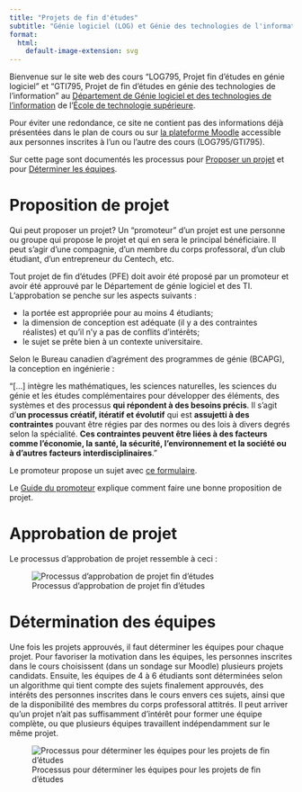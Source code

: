 ---
title: "Projets de fin d'études"
subtitle: "Génie logiciel (LOG) et Génie des technologies de l'information (GTI) de l'[École de technologie supérieure (ÉTS)](https://www.etsmtl.ca)"
format:
  html:
    default-image-extension: svg
---

Bienvenue sur le site web des cours "LOG795, Projet fin d'études en génie logiciel" et "GTI795, Projet de fin d'études en génie des technologies de l'information" au [Département de Génie logiciel et des technologies de l'information](https://www.etsmtl.ca/ets/gouvernance/decanats-et-departements/departement-genie-logiciel-ti) de l'[École de technologie supérieure](https://www.etsmtl.ca/).

Pour éviter une redondance, ce site ne contient pas des informations déjà présentées dans le plan de cours ou sur [la plateforme Moodle](https://ena.etsmtl.ca) accessible aux personnes inscrites à l'un ou l'autre des cours (LOG795/GTI795). 

Sur cette page sont documentés les processus pour [Proposer un projet](#Proposer) et pour [Déterminer les équipes](#Determiner).

# Proposition de projet {#Proposer}

Qui peut proposer un projet? Un "promoteur" d'un projet est une personne ou groupe qui propose le projet et qui en sera le principal bénéficiaire.
Il peut s'agir d'une compagnie, d'un membre du corps professoral, d'un club étudiant, d'un entrepreneur du Centech, etc.

Tout projet de fin d'études (PFE) doit avoir été proposé par un promoteur et avoir été approuvé par le Département de génie logiciel et des TI. L'approbation se penche sur les aspects suivants :

- la portée est appropriée pour au moins 4 étudiants; 
- la dimension de conception est adéquate (il y a des contraintes réalistes) et qu'il n'y a pas de conflits d'intérêts;
- le sujet se prête bien à un contexte universitaire.

::: {.callout-note appearance="simple"}
Selon le Bureau canadien d'agrément des programmes de génie (BCAPG), la conception en ingénierie :

"[...] intègre les mathématiques, les sciences naturelles, les sciences du génie et les études complémentaires pour développer des éléments, des systèmes et des processus **qui répondent à des besoins précis**. Il s'agit d'**un processus créatif, itératif et évolutif** qui est **assujetti à des contraintes** pouvant être régies par des normes ou des lois à divers degrés selon la spécialité. **Ces contraintes peuvent être liées à des facteurs comme l'économie, la santé, la sécurité, l'environnement et la société ou à d'autres facteurs interdisciplinaires**."
:::

Le promoteur propose un sujet avec [ce formulaire](http://tiny.cc/prop-pfe-logti). 

<!-- Un projet de fin d'études est une activité de conception et d'apprentissage universitaire.
Pour certains PFE, des ententes de confidentialité et de cession de droits de propriété intellectuelle peuvent être exigées.
Avant de signer quoi que ce soit, les membres étudiants et le promoteur (les partenaires industriels), le cas échéant, doivent lire et comprendre [ce document explicatif](https://docs.google.com/a/etsmtl.net/viewer?a=v&pid=sites&srcid=ZXRzbXRsLm5ldHxsb2c3OTUtZ3RpNzk1fGd4OjE5ZDAzZjM3M2I4NjI4NGE). -->

::: {.callout-tip appearance="simple"}
Le [Guide du promoteur](guidePromoteur.qmd) explique comment faire une bonne proposition de projet.
:::

# Approbation de projet

Le processus d'approbation de projet ressemble à ceci :

![Processus d'approbation de projet fin d'études](http://tiny.cc/pfelogti_proc_prop_svg)

# Détermination des équipes {#Determiner}

Une fois les projets approuvés, il faut déterminer les équipes pour chaque projet.
Pour favoriser la motivation dans les équipes, les personnes inscrites dans le cours choisissent (dans un sondage sur Moodle) plusieurs projets candidats.
Ensuite, les équipes de 4 à 6 étudiants sont déterminées selon un algorithme qui tient compte des sujets finalement approuvés, des intérêts des personnes inscrites dans le cours envers ces sujets, ainsi que de la disponibilité des membres du corps professoral attitrés.
Il peut arriver qu'un projet n'ait pas suffisamment d'intérêt pour former une équipe complète, ou que plusieurs équipes travaillent indépendamment sur le même projet.

![Processus pour déterminer les équipes pour les projets de fin d'études](http://tiny.cc/pfelogti_proc_equpe_svg)